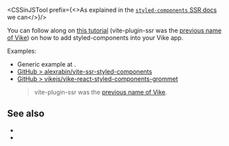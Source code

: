 
<CSSinJSTool prefix={<>As explained in the <a href="https://styled-components.com/docs/advanced#server-side-rendering"><code>styled-components</code> SSR docs</a> we can</>}/>

You can follow along on <a href="https://www.alexrabin.com/blog/vite-ssr-styled-components">this tutorial</a> (vite-plugin-ssr was the [previous name of Vike](https://vite-plugin-ssr.com/vike)) on how to add styled-components into your Vike app.

Examples:
 - Generic example at <Link href="/css-in-js" />.
 - [GitHub > alexrabin/vite-ssr-styled-components](https://github.com/alexrabin/vite-ssr-styled-components)
 - [GitHub > vikejs/vike-react-styled-components-grommet](https://github.com/vikejs/vike-react-styled-components-grommet)
   > vite-plugin-ssr was the [previous name of Vike](https://vite-plugin-ssr.com/vike).

## See also

- <Link href="/css-in-js" />
- <Link href="/grommet" />
